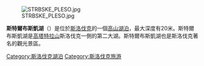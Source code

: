 [[Image:STRBSKE_PLESO.jpg|thumb]]

'''斯特爾布斯凱湖'''（{{lang-sk|Štrbské pleso}}）是位於[[斯洛伐克|斯洛伐克]]的一個[[高山湖泊|高山湖泊]]，最大深度有20米。斯特爾布斯凱湖是[[高塔特拉山|高塔特拉山]]斯洛伐克一側的第二大湖。斯特爾布斯凱湖也是斯洛伐克著名的觀光景區。

[[Category:斯洛伐克湖泊|Category:斯洛伐克湖泊]]
[[Category:斯洛伐克旅游|Category:斯洛伐克旅游]]